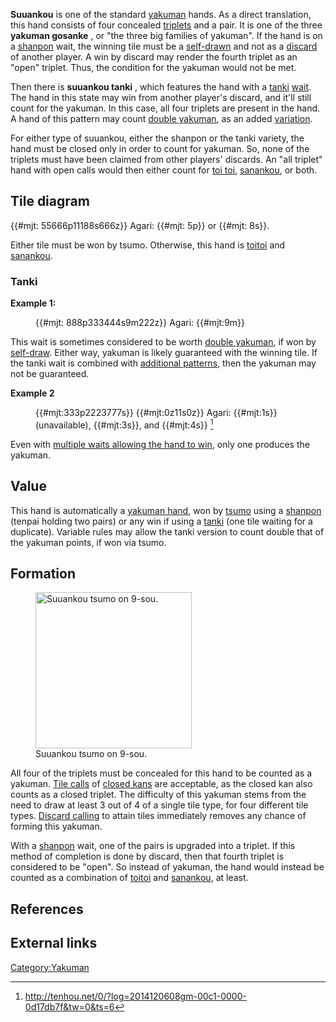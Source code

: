 {{Infobox yaku
|type        = Yakuman
|kanji       = 四暗刻<br>四暗刻単騎
|english     = Four concealed triplets<br>Same with pair wait
|value       = Yakuman
|yakuSpeed   = Slow
|difficulty  = Hard
|yakuCombine = * [[Daisangen]]
* [[Chinrotou]]
* [[Shousuushii]]
* [[Daisuushii]]
* [[Ryuuiisou]]
* [[Tsuuiisou]]
|gameExample = * [http://tenhou.net/0/?log=2012110819gm-0009-7447-b68a0585&tw=2&ts=4 Not suuankou] <!--Would prefer non-yakuman but similar example here-->
* [http://tenhou.net/0/?log=2012110112gm-0009-7447-14ec5c8d&tw=0&ts=4 Suuankou] with [[furiten]]
* [http://tenhou.net/0/?log=2013061419gm-0089-0000-x0710ddfe09ea&tw=0&ts=8 Suuankou] via [[rinshan]]
* [http://tenhou.net/0/?log=2014010419gm-0009-8919-926c60fa&tw=3 Suuankou tanki]
}}

'''Suuankou''' {{kana|四暗刻}} is one of the standard [[yakuman]] hands. As a direct translation, this hand consists of four concealed [[Mentsu#Ankou|triplets]] and a pair.  It is one of the three '''yakuman gosanke''' {{kana|役満御三家}}, or "the three big families of yakuman".  If the hand is on a [[shanpon]] wait, the winning tile must be a [[tsumo|self-drawn]] and not as a [[ron|discard]] of another player.  A win by discard may render the fourth triplet as an "open" triplet.  Thus, the condition for the yakuman would not be met.

Then there is '''suuankou tanki''' {{kana|四暗刻単騎}}, which features the hand with a [[tanki]] [[Machi|wait]].  The hand in this state may win from another player's discard, and it'll still count for the yakuman.  In this case, all four triplets are present in the hand.  A hand of this pattern may count [[Multiple yakuman|double yakuman]], as an added [[Yaku_variations#Multiple_yakuman|variation]].

For either type of suuankou, either the shanpon or the tanki variety, the hand must be closed only in order to count for yakuman.  So, none of the triplets must have been claimed from other players' discards.  An "all triplet" hand with open calls would then either count for [[toi toi]], [[sanankou]], or both.

==Tile diagram==
{{#mjt: 55666p11188s666z}} Agari: {{#mjt: 5p}} or {{#mjt: 8s}}. 

Either tile must be won by tsumo.  Otherwise, this hand is [[toitoi]] and [[sanankou]].

===Tanki===
'''Example 1:'''
:{{#mjt: 888p333444s9m222z}} Agari: {{#mjt:9m}}

This wait is sometimes considered to be worth [[multiple yakuman|double yakuman]], if won by [[tsumo|self-draw]].  Either way, yakuman is likely guaranteed with the winning tile.  If the tanki wait is combined with [[Complex_machi#Ryanmen_with_tanki|additional patterns]], then the yakuman may not be guaranteed.

'''Example 2'''

:{{#mjt:333p2223777s}} {{#mjt:0z11s0z}} Agari: {{#mjt:1s}} (unavailable), {{#mjt:3s}}, and {{#mjt:4s}} <ref>http://tenhou.net/0/?log=2014120608gm-00c1-0000-0d17db7f&tw=0&ts=6</ref>

Even with [[takame and yasume|multiple waits allowing the hand to win]], only one produces the yakuman.

==Value==

This hand is automatically a [[Scoring table|yakuman hand]], won by [[mentsumo|tsumo]] using a [[shanpon]] (tenpai holding two pairs) or any win if using a [[tanki]] (one tile waiting for a duplicate).  Variable rules may allow the tanki version to count double that of the yakuman points, if won via tsumo.

==Formation==
[[Image:Real suuankou.jpg|thumb|right|250px|Suuankou tsumo on 9-sou.]]

All four of the triplets must be concealed for this hand to be counted as a yakuman.  [[Naki|Tile calls]] of [[kan|closed kans]] are acceptable, as the closed kan also counts as a closed triplet.  The difficulty of this yakuman stems from the need to draw at least 3 out of 4 of a single tile type, for four different tile types.  [[Naki|Discard calling]] to attain tiles immediately removes any chance of forming this yakuman.

With a [[shanpon]] wait, one of the pairs is upgraded into a triplet.  If this method of completion is done by discard, then that fourth triplet is considered to be "open".  So instead of yakuman, the hand would instead be counted as a combination of [[toitoi]] and [[sanankou]], at least.

==References==
{{references}}

==External links==
{{jpwiki|四暗刻}}

[[Category:Yakuman]]

{{Navbox yaku}}
